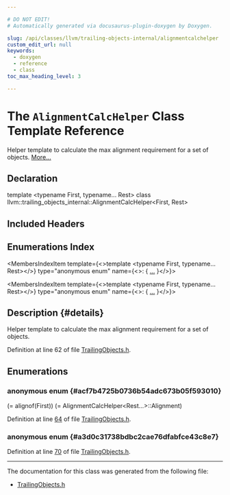 ```yaml
---

# DO NOT EDIT!
# Automatically generated via docusaurus-plugin-doxygen by Doxygen.

slug: /api/classes/llvm/trailing-objects-internal/alignmentcalchelper
custom_edit_url: null
keywords:
  - doxygen
  - reference
  - class
toc_max_heading_level: 3

---
```





# The `AlignmentCalcHelper` Class Template Reference

<DoxygenPage pluginConfig={pluginConfig}>

Helper template to calculate the max alignment requirement for a set of objects. <a href="#details">More...</a>

## Declaration

<CodeBlock>template &lt;typename First, typename... Rest&gt;
class llvm::trailing_objects_internal::AlignmentCalcHelper&lt;First, Rest&gt;</CodeBlock>

## Included Headers

<IncludesList>
<IncludesListItem
  filePath="llvm/Support/TrailingObjects.h"
  permalink="/docs/api/files/include/include/llvm/include/llvm/support/trailingobjects-h"
  isLocal="true" />
</IncludesList>

## Enumerations Index

<MembersIndex>

<MembersIndexItem
  template={<>template &lt;typename First, typename... Rest&gt;</>}
  type="anonymous enum"
  name={<>:  &#123; <a href="#acf7b4725b0736b54adc673b05f593010">...</a> &#125;</>}>
</MembersIndexItem>

<MembersIndexItem
  template={<>template &lt;typename First, typename... Rest&gt;</>}
  type="anonymous enum"
  name={<>:  &#123; <a href="#a3d0c31738bdbc2cae76dfabfce43c8e7">...</a> &#125;</>}>
</MembersIndexItem>

</MembersIndex>

## Description {#details}

Helper template to calculate the max alignment requirement for a set of objects.

Definition at line 62 of file <a href="/docs/api/files/include/include/llvm/include/llvm/support/trailingobjects-h">TrailingObjects.h</a>.

<SectionDefinition>

## Enumerations

### anonymous enum  {#acf7b4725b0736b54adc673b05f593010}

<MemberDefinition
  prototype="anonymous enum ">

<EnumerationList title="Enumeration values">

<Link id="acf7b4725b0736b54adc673b05f593010abd7b78ce2fd45a0c826a16818b2cd9ac" />
<EnumerationListItem name="FirstAlignment">
 (= alignof(First))
</EnumerationListItem>

<Link id="acf7b4725b0736b54adc673b05f593010afa217030e932c4602fc1a8069cf43f9b" />
<EnumerationListItem name="RestAlignment">
 (= AlignmentCalcHelper&lt;Rest...&gt;::Alignment)
</EnumerationListItem>

</EnumerationList>

Definition at line <a href="/docs/api/files/include/include/llvm/include/llvm/support/trailingobjects-h/#l00064">64</a> of file <a href="/docs/api/files/include/include/llvm/include/llvm/support/trailingobjects-h">TrailingObjects.h</a>.
</MemberDefinition>

### anonymous enum  {#a3d0c31738bdbc2cae76dfabfce43c8e7}

<MemberDefinition
  prototype="anonymous enum ">

<EnumerationList title="Enumeration values">

</EnumerationList>

Definition at line <a href="/docs/api/files/include/include/llvm/include/llvm/support/trailingobjects-h/#l00070">70</a> of file <a href="/docs/api/files/include/include/llvm/include/llvm/support/trailingobjects-h">TrailingObjects.h</a>.
</MemberDefinition>

</SectionDefinition>

<hr/>

The documentation for this class was generated from the following file:

<ul>
<li><a href="/docs/api/files/include/include/llvm/include/llvm/support/trailingobjects-h">TrailingObjects.h</a></li>
</ul>

</DoxygenPage>
